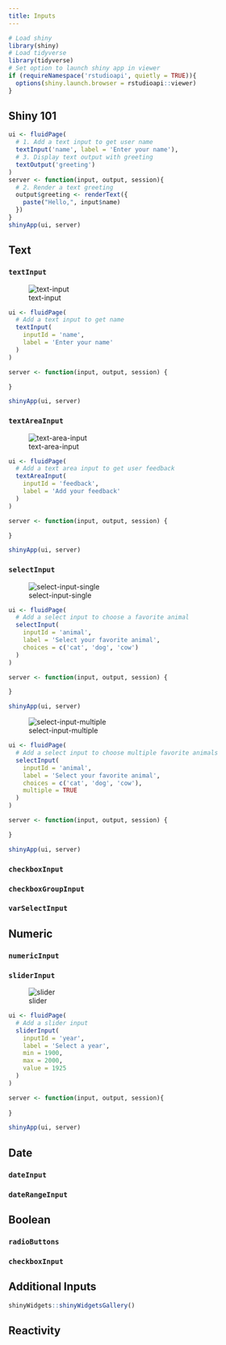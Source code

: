 ```yaml
---
title: Inputs
---
```


```r
# Load shiny
library(shiny)
# Load tidyverse
library(tidyverse)
# Set option to launch shiny app in viewer
if (requireNamespace('rstudioapi', quietly = TRUE)){
  options(shiny.launch.browser = rstudioapi::viewer)
}
```

## Shiny 101

```r
ui <- fluidPage(
  # 1. Add a text input to get user name
  textInput('name', label = 'Enter your name'),
  # 3. Display text output with greeting
  textOutput('greeting')
)
server <- function(input, output, session){
  # 2. Render a text greeting
  output$greeting <- renderText({
    paste("Hello,", input$name)
  })
}
shinyApp(ui, server)
```


## Text

### `textInput`

![text-input](img/text-input.png)

```r
ui <- fluidPage(
  # Add a text input to get name
  textInput(
    inputId = 'name',
    label = 'Enter your name'
  )
)

server <- function(input, output, session) {

}

shinyApp(ui, server)
```

### `textAreaInput`

![text-area-input](img/text-area-input.png)

```r
ui <- fluidPage(
  # Add a text area input to get user feedback
  textAreaInput(
    inputId = 'feedback', 
    label = 'Add your feedback'
  )
)

server <- function(input, output, session) {

}

shinyApp(ui, server)
```

### `selectInput`

![select-input-single](img/select-input-single.png)

```r
ui <- fluidPage(
  # Add a select input to choose a favorite animal
  selectInput(
    inputId = 'animal', 
    label = 'Select your favorite animal', 
    choices = c('cat', 'dog', 'cow')
  )
)

server <- function(input, output, session) {

}

shinyApp(ui, server)
```

![select-input-multiple](img/select-input-multiple.png)


```r
ui <- fluidPage(
  # Add a select input to choose multiple favorite animals
  selectInput(
    inputId = 'animal', 
    label = 'Select your favorite animal', 
    choices = c('cat', 'dog', 'cow'),
    multiple = TRUE
  )
)

server <- function(input, output, session) {

}

shinyApp(ui, server)
```

### `checkboxInput`
### `checkboxGroupInput`
### `varSelectInput`


## Numeric

### `numericInput`
### `sliderInput`

![slider](https://assets.datacamp.com/production/repositories/5153/datasets/c4f847add1286acffda14a4880e2a7561e950e68/sliderInput.png)

```r
ui <- fluidPage(
  # Add a slider input
  sliderInput(
    inputId = 'year', 
    label = 'Select a year', 
    min = 1900, 
    max = 2000, 
    value = 1925
  )
)

server <- function(input, output, session){
  
}

shinyApp(ui, server)
```

## Date

### `dateInput`
### `dateRangeInput`

## Boolean

### `radioButtons`
### `checkboxInput`

## Additional Inputs

```r
shinyWidgets::shinyWidgetsGallery()
```


## Reactivity



